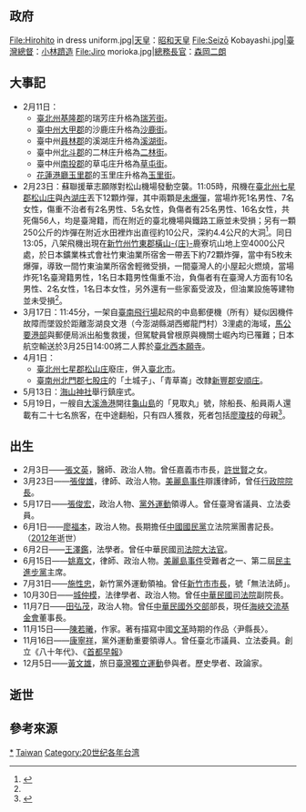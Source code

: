 {{TaiwanYearTOC|1938}}
{{C20YearInTopic|1938年}}

==政府==
<gallery>
File:Hirohito in dress uniform.jpg|[[天皇|天皇]]：[[昭和天皇|昭和天皇]]
File:Seizō Kobayashi.jpg|[[臺灣總督|臺灣總督]]：[[小林躋造|小林躋造]]
File:Jiro morioka.jpg|[[總務長官|總務長官]]：[[森岡二朗|森岡二朗]]
</gallery>

==大事記== 
{{noteTA
|1=zh-hans:庄; zh-hant:庄;
}}
*2月11日：
**[[臺北州|臺北州]][[基隆郡|基隆郡]]的瑞芳庄升格為[[瑞芳街|瑞芳街]]{{r|府6}}。
**[[臺中州|臺中州]][[大甲郡|大甲郡]]的沙鹿庄升格為[[沙鹿街|沙鹿街]]{{r|府6}}。
**臺中州[[員林郡|員林郡]]的溪湖庄升格為[[溪湖街|溪湖街]]{{r|府6}}。
**臺中州[[北斗郡|北斗郡]]的二林庄升格為[[二林街|二林街]]{{r|府6}}。
**臺中州[[南投郡|南投郡]]的草屯庄升格為[[草屯街|草屯街]]{{r|府6}}。
**[[花蓮港廳|花蓮港廳]][[玉里郡|玉里郡]]的玉里庄升格為[[玉里街|玉里街]]{{r|府6}}。
*2月23日：蘇聯援華志願隊對松山機場發動空襲{{r|臺灣空襲}}。11:05時，飛機在[[臺北州|臺北州]][[七星郡|七星郡]][[松山庄|松山庄]]與[[內湖庄|內湖庄]]丟下12顆炸彈，其中兩顆是[[未爆彈|未爆彈]]，當場炸死1名男性、7名女性，傷重不治者有2名男性、5名女性，負傷者有25名男性、16名女性，共死傷56人，均是臺灣籍，而在附近的臺北機場與鐵路工廠並未受損；另有一顆250公斤的炸彈在附近水田裡炸出直徑約10公尺，深約4.4公尺的大洞<ref name="陳">{{Cite journal|author=陳文添 |title= 〈臺灣最早被空襲的紀錄〉|journal=《臺灣文獻別冊》27 |date=2008-12-31 |publisher=國史館臺灣文獻館 |location=南投縣南投市中興新村  |pages=25-33頁 }}</ref>。同日13:05，八架飛機出現在[[新竹州|新竹州]][[竹東郡|竹東郡]][[橫山庄|橫山-{庄}-]]鹿寮坑山地上空4000公尺處，於日本鑛業株式會社竹東油業所宿舍一帶丟下約72顆炸彈，當中有5枚未爆彈，導致一間竹東油業所宿舍輕微受損，一間臺灣人的小屋起火燃燒，當場炸死1名臺灣籍男性，1名日本籍男性傷重不治，負傷者有在臺灣人方面有10名男性、2名女性，1名日本女性，另外還有一些家畜受波及，但油業設施等建物並未受損<ref name="陳"/>。
*3月17日：11:45分，一架自[[臺南機場|臺南飛行場]]起飛的中島郵便機（{{link-ja|日本航空輸送|日本航空輸送}}所有）疑似因機件故障而墜毀於距離澎湖良文港（今澎湖縣湖西鄉龍門村）3浬處的海域，[[馬公要港部|馬公要港部]]與郵便局派出船隻救援，但駕駛員曾根原與機關士崛內均已罹難；日本航空輸送於3月25日14:00將二人葬於[[西本願寺_(台北市)|臺北西本願寺]]{{r|杜|page=37}}。
*4月1日：
**[[臺北州|臺北州]][[七星郡|七星郡]][[松山庄|松山庄]]廢庄，併入[[臺北市_(州轄市)|臺北市]]{{r|府}}。
**[[臺南州|臺南州]][[北門郡|北門郡]][[七股庄|七股庄]]的「土城子」、「青草崙」改隸[[新豐郡|新豐郡]][[安順庄|安順庄]]{{r|府}}。
*5月13日：[[海山神社|海山神社]]舉行鎮座式{{r|社|page=13}}。
*5月19日，一艘自[[大溪漁港|大溪漁港]]開往[[龜山島|龜山島]]的「見取丸」號，除船長、船員兩人還載有二十七名旅客，在中途翻船，只有四人獲救，死者包括[[廖瓊枝|廖瓊枝]]的母親<ref name="凍水牡丹：廖瓊枝">{{cite book |author=紀慧玲|chapter=〈序章〉|title=《凍水牡丹：廖瓊枝》|date=2009-11-27|publisher=印刻出版社|location=臺灣|language=zh-tw|isbn=9789866377273}}</ref>。

==出生==
* 2月3日——[[張文英_(1938年)|張文英]]，醫師、政治人物。曾任嘉義市市長，[[許世賢|許世賢]]之女。
* 3月23日——[[張俊雄|張俊雄]]，律師、政治人物。[[美麗島事件|美麗島事件]]辯護律師，曾任[[行政院院長|行政院院長]]。
* 5月17日——[[張俊宏|張俊宏]]，政治人物、[[黨外運動|黨外運動]]領導人。曾任臺灣省議員、立法委員。
* 6月1日——[[廖福本|廖福本]]，政治人物。長期擔任[[中國國民黨|中國國民黨]]立法院黨團書記長。（[[2012年臺灣|2012年]]逝世）
* 6月2日——[[王澤鑑|王澤鑑]]，法學者。曾任中華民國[[司法院大法官|司法院大法官]]。
* 6月15日——[[姚嘉文|姚嘉文]]，律師、政治人物。[[美麗島事件|美麗島事件]]受難者之一、第二屆[[民主進步黨|民主進步黨]]主席。
* 7月31日——[[施性忠|施性忠]]，新竹黨外運動領袖。曾任[[新竹市市長|新竹市市長]]，號「無法法師」。
* 10月30日——[[城仲模|城仲模]]，法律學者、政治人物。曾任[[中華民國司法院|中華民國司法院]]副院長。
* 11月7日——[[田弘茂|田弘茂]]，政治人物。曾任[[中華民國外交部|中華民國外交部]]部長，現任[[海峽交流基金會|海峽交流基金會]]董事長。
* 11月15日——[[陳若曦|陳若曦]]，作家。著有描寫中國[[文革|文革]]時期的作品〈尹縣長〉。
* 11月16日——[[康寧祥|康寧祥]]，黨外運動重要領導人。曾任臺北市議員、立法委員。創立《八十年代》、《[[首都早報|首都早報]]》
* 12月5日——[[黃文雄_(作家)|黃文雄]]，旅日[[臺灣獨立運動|臺灣獨立運動]]參與者。歷史學者、政論家。

== 逝世 ==

== 參考來源 ==
{{reflist|refs=
<ref name="府">《臺灣總督府府報》〈府令第八號〉〈府令第九號〉，1938年1月30日</ref>
<ref name="府6">《臺灣總督府府報》〈府令第六號〉〈府令第七號〉，1938年1月29日</ref>
<ref name="社">{{cite book |url=http://jdlib.ntl.gov.tw/cgi-bin/gs/gsweb.cgi?ccd=ik3Dwg&o=v0-6# |author=臺灣總督府社會課編 |title=《臺灣に於ける神社及宗教》 |language=ja |publisher=臺灣總督府文教局社會課 |year=1943 }}{{dead link|date=2017年11月 |bot=InternetArchiveBot }}</ref>
<ref name="杜">{{cite journal|author=杜正宇 |title=〈日治下的臺南機場〉|journal=《臺南文獻》  |issue=創刊號|publisher=臺南市政府文化局 |issn=2227-8168 |date=2012年7月}}</ref>
<ref name="臺灣空襲">{{cite journal|author=杜正宇 |title=〈論二戰時期的臺灣大空襲（1938-1945）〉|journal=《國史館館刊》|issn=1016-2933 |volume= |issue=51 |date=2017-03 |pages=59－95}}</ref>
}}

{{各年台灣}}

[[Category:1938年台灣|*]]
[[Category:1938年日本|Taiwan]]
[[Category:20世纪各年台湾|Category:20世纪各年台湾]]